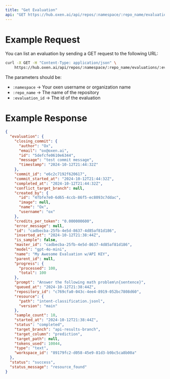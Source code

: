 ```yaml
---
title: "Get Evaluation"
api: "GET https://hub.oxen.ai/api/repos/:namespace/:repo_name/evaluations/:evaluation_id"
---
```


# Example Request

You can list an evaluation by sending a GET request to the following URL:

```bash
curl -X GET -H "Content-Type: application/json" \
    https://hub.oxen.ai/api/repos/:namespace/:repo_name/evaluations/:evaluation_id
```

The parameters should be:

* `:namespace` -> Your oxen username or organization name
* `:repo_name` -> The name of the repository
* `:evaluation_id` -> The id of the evaluation

# Example Response

```json
{
  "evaluation": {
    "closing_commit": {
      "author": "Ox",
      "email": "ox@oxen.ai",
      "id": "5defcfe0610e6344",
      "message": "test commit message",
      "timestamp": "2024-10-12T21:44:32Z"
    },
    "commit_id": "e6c2c7192f620617",
    "commit_started_at": "2024-10-12T21:44:32Z",
    "completed_at": "2024-10-12T21:44:32Z",
    "conflict_target_branch": null,
    "created_by": {
      "id": "4fbfe7e0-6d65-4ccb-86f5-ec8093c7ddac",
      "image": null,
      "name": "Ox",
      "username": "ox"
    },
    "credits_per_token": "0.000000600",
    "error_message": null,
    "id": "cadbecba-25fb-4e5d-8637-4d85af81d186",
    "inserted_at": "2024-10-12T21:38:44Z",
    "is_sample": false,
    "master_id": "cadbecba-25fb-4e5d-8637-4d85af81d186",
    "model": "gpt-4o-mini",
    "name": "My Awesome Evaluation w/API KEY",
    "parent_id": null,
    "progress": {
      "processed": 100,
      "total": 100
    },
    "prompt": "Answer the following math problem\n{sentence}",
    "queued_at": "2024-10-12T21:38:44Z",
    "repository_id": "c769cfa0-043c-4ee4-8919-052bc7808d60",
    "resource": {
      "path": "intent-classification.jsonl",
      "version": "main"
    },
    "sample_count": 10,
    "started_at": "2024-10-12T21:38:44Z",
    "status": "completed",
    "target_branch": "api-results-branch",
    "target_column": "prediction",
    "target_path": null,
    "tokens_used": 10044,
    "type": "text",
    "workspace_id": "89179fc2-d058-45e9-81d3-b9bc5ca8b00a"
  },
  "status": "success",
  "status_message": "resource_found"
}
```
